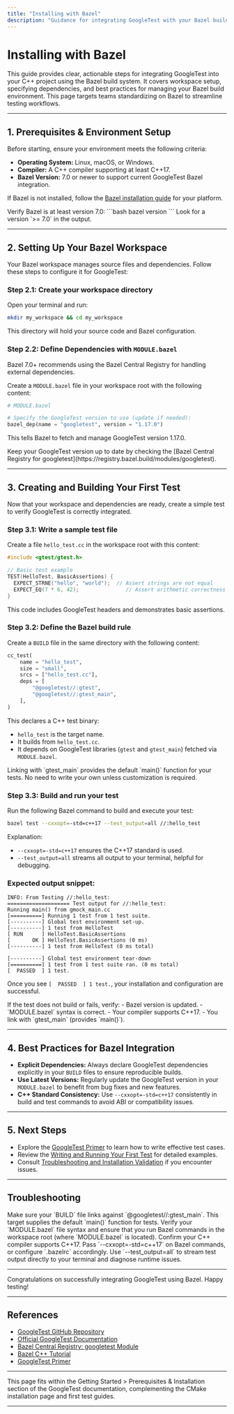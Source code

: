 ```yaml
---
title: "Installing with Bazel"
description: "Guidance for integrating GoogleTest with your Bazel build, including relevant WORKSPACE setup and best practices for dependency management. Tailored for teams standardizing on Bazel for builds."
---
```


# Installing with Bazel

This guide provides clear, actionable steps for integrating GoogleTest into your C++ project using the Bazel build system. It covers workspace setup, specifying dependencies, and best practices for managing your Bazel build environment. This page targets teams standardizing on Bazel to streamline testing workflows.

---

## 1. Prerequisites & Environment Setup

Before starting, ensure your environment meets the following criteria:

- **Operating System:** Linux, macOS, or Windows.
- **Compiler:** A C++ compiler supporting at least C++17.
- **Bazel Version:** 7.0 or newer to support current GoogleTest Bazel integration.

If Bazel is not installed, follow the [Bazel installation guide](https://bazel.build/install) for your platform.

<Check>
Verify Bazel is at least version 7.0:
```bash
bazel version
```  
Look for a version `>= 7.0` in the output.
</Check>

---

## 2. Setting Up Your Bazel Workspace

Your Bazel workspace manages source files and dependencies. Follow these steps to configure it for GoogleTest:

### Step 2.1: Create your workspace directory

Open your terminal and run:

```bash
mkdir my_workspace && cd my_workspace
```

This directory will hold your source code and Bazel configuration.

### Step 2.2: Define Dependencies with `MODULE.bazel`

Bazel 7.0+ recommends using the Bazel Central Registry for handling external dependencies.

Create a `MODULE.bazel` file in your workspace root with the following content:

```python
# MODULE.bazel

# Specify the GoogleTest version to use (update if needed):
bazel_dep(name = "googletest", version = "1.17.0")
```

This tells Bazel to fetch and manage GoogleTest version 1.17.0.

<Note>
Keep your GoogleTest version up to date by checking the [Bazel Central Registry for googletest](https://registry.bazel.build/modules/googletest).
</Note>

---

## 3. Creating and Building Your First Test

Now that your workspace and dependencies are ready, create a simple test to verify GoogleTest is correctly integrated.

### Step 3.1: Write a sample test file

Create a file `hello_test.cc` in the workspace root with this content:

```cpp
#include <gtest/gtest.h>

// Basic test example
TEST(HelloTest, BasicAssertions) {
  EXPECT_STRNE("hello", "world");  // Assert strings are not equal
  EXPECT_EQ(7 * 6, 42);               // Assert arithmetic correctness
}
```

This code includes GoogleTest headers and demonstrates basic assertions.

### Step 3.2: Define the Bazel build rule

Create a `BUILD` file in the same directory with the following content:

```python
cc_test(
    name = "hello_test",
    size = "small",
    srcs = ["hello_test.cc"],
    deps = [
        "@googletest//:gtest",
        "@googletest//:gtest_main",
    ],
)
```

This declares a C++ test binary:
- `hello_test` is the target name.
- It builds from `hello_test.cc`.
- It depends on GoogleTest libraries (`gtest` and `gtest_main`) fetched via `MODULE.bazel`.

<Info>
Linking with `gtest_main` provides the default `main()` function for your tests. No need to write your own unless customization is required.
</Info>

### Step 3.3: Build and run your test

Run the following Bazel command to build and execute your test:

```bash
bazel test --cxxopt=-std=c++17 --test_output=all //:hello_test
```

Explanation:
- `--cxxopt=-std=c++17` ensures the C++17 standard is used.
- `--test_output=all` streams all output to your terminal, helpful for debugging.

### Expected output snippet:

```
INFO: From Testing //:hello_test:
==================== Test output for //:hello_test:
Running main() from gmock_main.cc
[==========] Running 1 test from 1 test suite.
[----------] Global test environment set-up.
[----------] 1 test from HelloTest
[ RUN      ] HelloTest.BasicAssertions
[       OK ] HelloTest.BasicAssertions (0 ms)
[----------] 1 test from HelloTest (0 ms total)

[----------] Global test environment tear-down
[==========] 1 test from 1 test suite ran. (0 ms total)
[  PASSED  ] 1 test.
```

Once you see `[  PASSED  ] 1 test.`, your installation and configuration are successful.

<Check>
If the test does not build or fails, verify:
- Bazel version is updated.
- `MODULE.bazel` syntax is correct.
- Your compiler supports C++17.
- You link with `gtest_main` (provides `main()`).
</Check>

---

## 4. Best Practices for Bazel Integration

- **Explicit Dependencies:** Always declare GoogleTest dependencies explicitly in your `BUILD` files to ensure reproducible builds.
- **Use Latest Versions:** Regularly update the GoogleTest version in your `MODULE.bazel` to benefit from bug fixes and new features.
- **C++ Standard Consistency:** Use `--cxxopt=-std=c++17` consistently in build and test commands to avoid ABI or compatibility issues.

---

## 5. Next Steps

- Explore the [GoogleTest Primer](primer.md) to learn how to write effective test cases.
- Review the [Writing and Running Your First Test](//getting-started/first-test-configuration/writing-first-test) for detailed examples.
- Consult [Troubleshooting and Installation Validation](//getting-started/first-test-configuration/troubleshooting-validation) if you encounter issues.

---

## Troubleshooting

<AccordionGroup title="Common Issues When Installing GoogleTest with Bazel">
<Accordion title="Test Fails to Link: Undefined Reference to main">
Make sure your `BUILD` file links against `@googletest//:gtest_main`. This target supplies the default `main()` function for tests.
</Accordion>
<Accordion title="Bazel Cannot Find googletest Dependency">
Verify your `MODULE.bazel` file syntax and ensure that you run Bazel commands in the workspace root (where `MODULE.bazel` is located).
</Accordion>
<Accordion title="Compiler Version or Standard Errors">
Confirm your C++ compiler supports C++17. Pass `--cxxopt=-std=c++17` on Bazel commands, or configure `.bazelrc` accordingly.
</Accordion>
<Accordion title="Tests Do Not Run or Output is Missing">
Use `--test_output=all` to stream test output directly to your terminal and diagnose runtime issues.
</Accordion>
</AccordionGroup>

---

Congratulations on successfully integrating GoogleTest using Bazel. Happy testing!

---

## References

- [GoogleTest GitHub Repository](https://github.com/google/googletest)
- [Official GoogleTest Documentation](https://google.github.io/googletest/)
- [Bazel Central Registry: googletest Module](https://registry.bazel.build/modules/googletest)
- [Bazel C++ Tutorial](https://docs.bazel.build/versions/main/tutorial/cpp.html)
- [GoogleTest Primer](primer.md)


---

<Info>
This page fits within the Getting Started > Prerequisites & Installation section of the GoogleTest documentation, complementing the CMake installation page and first test guides.
</Info>


---

